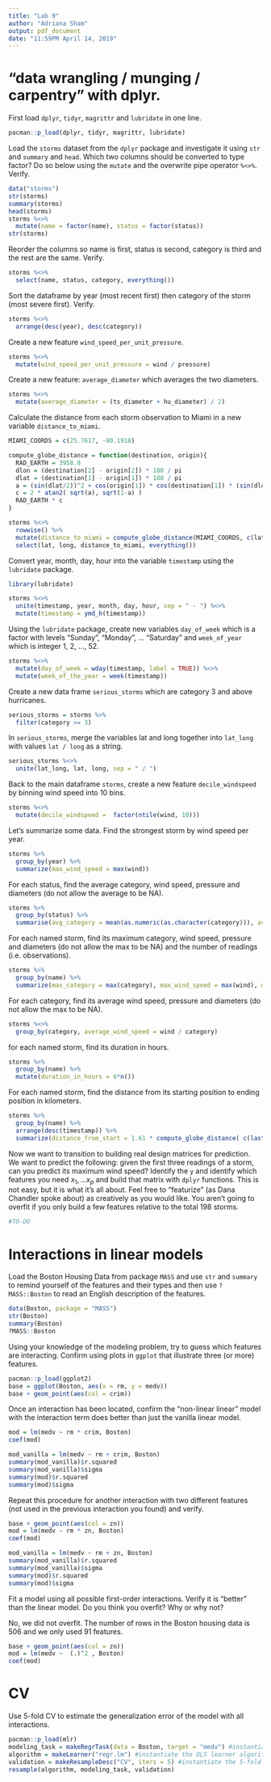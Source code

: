 ```yaml
---
title: "Lab 9"
author: "Adriana Sham"
output: pdf_document
date: "11:59PM April 14, 2019"
---
```


# "data wrangling / munging / carpentry" with dplyr. 

First load `dplyr`, `tidyr`, `magrittr` and `lubridate` in one line.

```r
pacman::p_load(dplyr, tidyr, magrittr, lubridate)
```

Load the `storms` dataset from the `dplyr` package and investigate it using `str` and `summary` and `head`. Which two columns should be converted to type factor? Do so below using the `mutate` and the overwrite pipe operator `%<>%`. Verify.

```r
data("storms")
str(storms)
summary(storms)
head(storms)
storms %<>% 
  mutate(name = factor(name), status = factor(status))
str(storms)
```

Reorder the columns so name is first, status is second, category is third and the rest are the same. Verify.

```r
storms %<>% 
  select(name, status, category, everything())
```

Sort the dataframe by year (most recent first) then category of the storm (most severe first). Verify.

```r
storms %<>% 
  arrange(desc(year), desc(category))
```

Create a new feature `wind_speed_per_unit_pressure`.

```r
storms %<>%
  mutate(wind_speed_per_unit_pressure = wind / pressure)
```

Create a new feature: `average_diameter` which averages the two diameters.

```r
storms %<>%
  mutate(average_diameter = (ts_diameter + hu_diameter) / 2)
```

Calculate the distance from each storm observation to Miami in a new variable `distance_to_miami`.

```r
MIAMI_COORDS = c(25.7617, -80.1918)

compute_globe_distance = function(destination, origin){
  RAD_EARTH = 3958.8
  dlon = (destination[2] - origin[2]) * 180 / pi
  dlat = (destination[1] - origin[1]) * 180 / pi
  a = (sin(dlat/2))^2 + cos(origin[1]) * cos(destination[1]) * (sin(dlon/2))^2
  c = 2 * atan2( sqrt(a), sqrt(1-a) )
  RAD_EARTH * c
}

storms %<>%
  rowwise() %>%
  mutate(distance_to_miami = compute_globe_distance(MIAMI_COORDS, c(lat, long))) %>%
  select(lat, long, distance_to_miami, everything())
```

Convert year, month, day, hour into the variable `timestamp` using the `lubridate` package.

```r
library(lubridate)

storms %<>%
  unite(timestamp, year, month, day, hour, sep = " - ") %<>%
  mutate(timestamp = ymd_h(timestamp))
```

Using the `lubridate` package, create new variables `day_of_week` which is a factor with levels "Sunday", "Monday", ... "Saturday" and `week_of_year` which is integer 1, 2, ..., 52.

```r
storms %<>%
  mutate(day_of_week = wday(timestamp, label = TRUE)) %<>%
  mutate(week_of_the_year = week(timestamp))
```

Create a new data frame `serious_storms` which are category 3 and above hurricanes.

```r
serious_storms = storms %>% 
  filter(category >= 3)
```

In `serious_storms`, merge the variables lat and long together into `lat_long` with values `lat / long` as a string.

```r
serious_storms %<>%
  unite(lat_long, lat, long, sep = " / ")
```

Back to the main dataframe `storms`, create a new feature `decile_windspeed` by binning wind speed into 10 bins.

```r
storms %<>% 
  mutate(decile_windspeed =  factor(ntile(wind, 10)))
```

Let's summarize some data. Find the strongest storm by wind speed per year.

```r
storms %>%
  group_by(year) %>%
  summarize(max_wind_speed = max(wind))
```

For each status, find the average category, wind speed, pressure and diameters (do not allow the average to be NA).

```r
storms %>%
  group_by(status) %>%
  summarise(avg_category = mean(as.numeric(as.character(category))), avg_wind_speed = mean(wind), avg_pressure = mean(pressure), avg_ts_diameter = mean(ts_diameter, na.rm = TRUE), avg_hu_diameter = mean(hu_diameter, na.rm = TRUE))
```

For each named storm, find its maximum category, wind speed, pressure and diameters (do not allow the max to be NA) and the number of readings (i.e. observations).

```r
storms %>%
  group_by(name) %>%
  summarize(max_category = max(category), max_wind_speed = max(wind), max_pressure = max(pressure), max_diameter = max(hu_diameter))
```

For each category, find its average wind speed, pressure and diameters (do not allow the max to be NA).

```r
storms %<>%
  group_by(category, average_wind_speed = wind / category)
```


for each named storm, find its duration in hours.

```r
storms %>%
  group_by(name) %>%
  mutate(duration_in_hours = 6*n())
```

For each named storm, find the distance from its starting position to ending position in kilometers.

```r
storms %>%
  group_by(name) %>%
  arrange(desc(timestamp)) %>%
  summarize(distance_from_start = 1.61 * compute_globe_distance( c(last(lat), last(long)) , c(first(lat), first(long)) ) )
```

Now we want to transition to building real design matrices for prediction. We want to predict the following: given the first three readings of a storm, can you predict its maximum wind speed? Identify the `y` and identify which features you need $x_1, ... x_p$ and build that matrix with `dplyr` functions. This is not easy, but it is what it's all about. Feel free to "featurize" (as Dana Chandler spoke about) as creatively as you would like. You aren't going to overfit if you only build a few features relative to the total 198 storms.

```r
#TO-DO
```

# Interactions in linear models

Load the Boston Housing Data from package `MASS` and use `str` and `summary` to remind yourself of the features and their types and then use `?MASS::Boston` to read an English description of the features.

```r
data(Boston, package = "MASS")
str(Boston)
summary(Boston)
?MASS::Boston
```

Using your knowledge of the modeling problem, try to guess which features are interacting. Confirm using plots in `ggplot` that illustrate three (or more) features.

```r
pacman::p_load(ggplot2)
base = ggplot(Boston, aes(x = rm, y = medv))
base + geom_point(aes(col = crim))
```

Once an interaction has been located, confirm the "non-linear linear" model with the interaction term does better than just the vanilla linear model.

```r
mod = lm(medv ~ rm * crim, Boston)
coef(mod) 

mod_vanilla = lm(medv ~ rm + crim, Boston)
summary(mod_vanilla)$r.squared
summary(mod_vanilla)$sigma
summary(mod)$r.squared
summary(mod)$sigma
```

Repeat this procedure for another interaction with two different features (not used in the previous interaction you found) and verify.

```r
base + geom_point(aes(col = zn))
mod = lm(medv ~ rm * zn, Boston)
coef(mod) 

mod_vanilla = lm(medv ~ rm + zn, Boston)
summary(mod_vanilla)$r.squared
summary(mod_vanilla)$sigma
summary(mod)$r.squared
summary(mod)$sigma
```

Fit a model using all possible first-order interactions. Verify it is "better" than the linear model. Do you think you overfit? Why or why not?

No, we did not overfit. The number of rows in the Boston housing data is 506 and we only used 91 features. 
```r
base + geom_point(aes(col = zn))
mod = lm(medv ~  (.)^2 , Boston)
coef(mod) 
```

# CV

Use 5-fold CV to estimate the generalization error of the model with all interactions.

```r
pacman::p_load(mlr)
modeling_task = makeRegrTask(data = Boston, target = "medv") #instantiate the task
algorithm = makeLearner("regr.lm") #instantiate the OLS learner algorithm on the diamonds dataset and set y = price
validation = makeResampleDesc("CV", iters = 5) #instantiate the 5-fold CV
resample(algorithm, modeling_task, validation)
```
